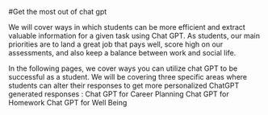 #Get the most out of chat gpt

We will cover ways in which students can be more efficient and extract valuable information for a given task using Chat GPT. As students, our main priorities are to land a great job that pays well, score high on our assessments, and also keep a balance between work and social life.

In the following pages, we cover ways you can utilize chat GPT to be successful as a student. We will be covering three specific areas where students can alter their responses to get more personalized ChatGPT generated responses : 
Chat GPT for Career Planning
Chat GPT for Homework
Chat GPT for Well Being
